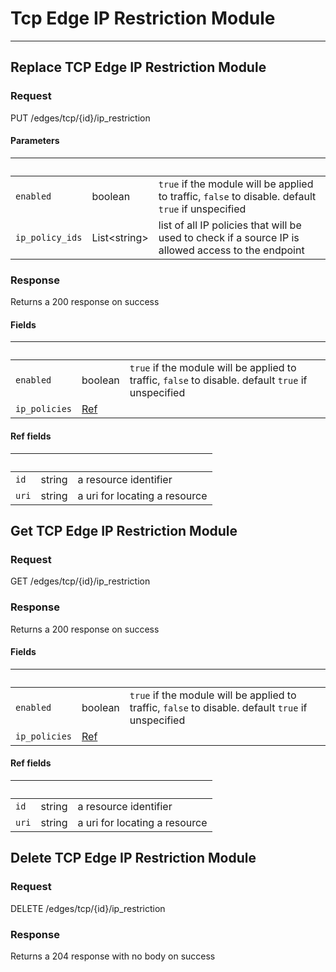 
# Tcp Edge IP Restriction Module

---

## Replace TCP Edge IP Restriction Module

### Request

PUT /edges/tcp/{id}/ip_restriction

<TCPEdgeIPRestrictionModuleReplaceRequest />

#### Parameters

| &nbsp;          | &nbsp;             | &nbsp;                                                                                              |
| --------------- | ------------------ | --------------------------------------------------------------------------------------------------- |
| `enabled`       | boolean            | `true` if the module will be applied to traffic, `false` to disable. default `true` if unspecified  |
| `ip_policy_ids` | List&lt;string&gt; | list of all IP policies that will be used to check if a source IP is allowed access to the endpoint |

### Response

Returns a 200 response on success

<TCPEdgeIPRestrictionModuleReplaceResponse />

#### Fields

| &nbsp;        | &nbsp;             | &nbsp;                                                                                             |
| ------------- | ------------------ | -------------------------------------------------------------------------------------------------- |
| `enabled`     | boolean            | `true` if the module will be applied to traffic, `false` to disable. default `true` if unspecified |
| `ip_policies` | [Ref](#ref-fields) |                                                                                                    |

#### Ref fields

| &nbsp; | &nbsp; | &nbsp;                        |
| ------ | ------ | ----------------------------- |
| `id`   | string | a resource identifier         |
| `uri`  | string | a uri for locating a resource |

## Get TCP Edge IP Restriction Module

### Request

GET /edges/tcp/{id}/ip_restriction

<TCPEdgeIPRestrictionModuleGetRequest />

### Response

Returns a 200 response on success

<TCPEdgeIPRestrictionModuleGetResponse />

#### Fields

| &nbsp;        | &nbsp;             | &nbsp;                                                                                             |
| ------------- | ------------------ | -------------------------------------------------------------------------------------------------- |
| `enabled`     | boolean            | `true` if the module will be applied to traffic, `false` to disable. default `true` if unspecified |
| `ip_policies` | [Ref](#ref-fields) |                                                                                                    |

#### Ref fields

| &nbsp; | &nbsp; | &nbsp;                        |
| ------ | ------ | ----------------------------- |
| `id`   | string | a resource identifier         |
| `uri`  | string | a uri for locating a resource |

## Delete TCP Edge IP Restriction Module

### Request

DELETE /edges/tcp/{id}/ip_restriction

<TCPEdgeIPRestrictionModuleDeleteRequest />

### Response

Returns a 204 response with no body on success
